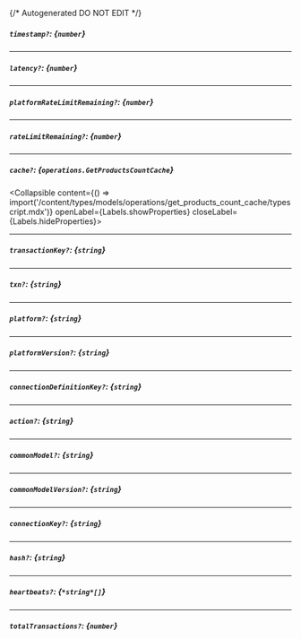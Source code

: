 {/* Autogenerated DO NOT EDIT  */}

##### `timestamp?`: *{`number`}*

---
##### `latency?`: *{`number`}*

---
##### `platformRateLimitRemaining?`: *{`number`}*

---
##### `rateLimitRemaining?`: *{`number`}*

---
##### `cache?`: *{`operations.GetProductsCountCache`}*
<Collapsible content={() => import('/content/types/models/operations/get_products_count_cache/typescript.mdx')} openLabel={Labels.showProperties} closeLabel={Labels.hideProperties}>
</Collapsible>

---
##### `transactionKey?`: *{`string`}*

---
##### `txn?`: *{`string`}*

---
##### `platform?`: *{`string`}*

---
##### `platformVersion?`: *{`string`}*

---
##### `connectionDefinitionKey?`: *{`string`}*

---
##### `action?`: *{`string`}*

---
##### `commonModel?`: *{`string`}*

---
##### `commonModelVersion?`: *{`string`}*

---
##### `connectionKey?`: *{`string`}*

---
##### `hash?`: *{`string`}*

---
##### `heartbeats?`: *{`*string*[]`}*

---
##### `totalTransactions?`: *{`number`}*


